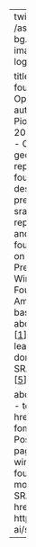 ---
twitter-card:
  image: /assets/kraina-logo-bg.png
open-graph:
  image: /assets/kraina-logo-bg.png

title: Towards geospatial foundation model using OpenStreetMap data
author:
    - Piotr Gramacki
    - Piotr Szymański
date: 2024-03-11
categories:
    - OpenStreetMap
    - geospatial
    - representation learning
    - foundation model
description: "A poster presentation about the srai library, geospatial representation learning and vision for geospatial foundation model based on OpenStreetMap data. Presented during ELLIS Winter School on Foundation Models in Amsterdam 2024.
It is based on our prior work about transfer learning [[1](https://doi.org/10.1145/3486626.3493434)], representation learning in geospatial domain [[2](https://doi.org/10.1145/3486635.3491076), [3](https://doi.org/10.1145/3557918.3565865), [4](https://doi.org/10.1145/3486640.3491392)] and the SRAI library system paper [[5](https://doi.org/10.1145/3615886.3627740)]."

about:
    template: jolla
    links:
        - text: Venue
          icon: link
          href: https://amsterdam-fomo.github.io/
        - text: Poster
          icon: file-pdf
          href: pages/publications/ellis-winter-school-foundation-models/poster.pdf
        - text: SRAI library
          icon: github
          href: https://github.com/kraina-ai/srai
---